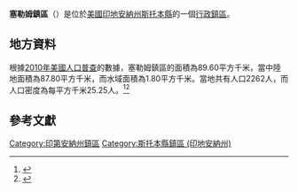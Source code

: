 {{noteTA
|G1=USState
|G2=地名
|G3=Unit
}}
{{Infobox settlement
|official_name            = 塞勒姆鎮區
|native_name = Salem Township
|settlement_type          = [[行政鎮區|行政鎮區]]
|image_skyline            = 
|imagesize                = 
|image_map                = Map highlighting Salem Township, Steuben County, Indiana.svg
|mapsize                  = 250px
|pushpin_map  =USA Indiana
|pushpin_label = 塞勒姆鎮區
|pushpin_label_position   = top
|pushpin_map_caption      = 塞勒姆鎮區在印地安納州的位置
|subdivision_type         = [[世界政區索引|國家]]
|subdivision_type1        = [[美国州份|州份]]
|subdivision_type2        = [[印地安納州行政区划|縣]]
|subdivision_name         = [[美国|美国]]
|subdivision_name1        = [[印地安納州|印地安納州]]
|subdivision_name2        = [[斯托本縣_(印地安納州)|斯托本縣]]
|elevation_ft             = 1004
|elevation_m              = 306
|timezone                 = [[北美东部時區|北美东部時區]]
|area_total_km2           = 89.60
|area_land_km2            = 87.80
|area_water_km2           = 1.80
|area_total_sq_mi         = 
|area_land_sq_mi          = 
|area_water_sq_mi         = 
|population_as_of         = [[2010年美國人口普查|2010]]
|population_footnotes     = 
|population_total         = 2262
|population_density_km2   = auto
|population_density_sq_mi = auto
|utc_offset               = -5
|coordinates              = {{coord|41|34|15|N|85|08|23|W|type:city_region:US-AL_source:GNS-enwiki|display=inline,title}}
| coor_pinpoint           = 
| coordinates_footnotes   = 
|timezone_DST             = EDT
|utc_offset_DST           = -4
|postal_code_type         = [[美國郵區編號|郵區編號]]
|postal_code              = 
|area_code                = {{link-en|电话区号260|Area code 260|260}}
|blank_name = [[地名信息系统|GNIS ID]]
|blank_info = 453825
}}
'''塞勒姆鎮區'''（{{lang-en|Salem Township}}）是位於[[美國|美國]][[印地安納州|印地安納州]][[斯托本縣_(印地安納州)|斯托本縣]]的一個[[行政鎮區|行政鎮區]]。

== 地方資料 ==
根據[[2010年美國人口普查|2010年美國人口普查]]的數據，塞勒姆鎮區的面積為89.60平方千米，當中陸地面積為87.80平方千米，而水域面積為1.80平方千米。當地共有人口2262人，而人口密度為每平方千米25.25人。<ref name="GR8">{{cite web|url=http://factfinder2.census.gov|publisher=[[美国人口调查局|美国人口调查局]]|accessdate=2011-05-14|title=American FactFinder|archive-date=2013-09-11|archive-url=https://web.archive.org/web/20130911234518/http://factfinder2.census.gov/|dead-url=no}}</ref><ref>{{cite web|url=https://www.citypopulation.de/en/usa/indiana/admin/|title=USA: Indiana (Counties and Townships) - City Population|access-date=2020-08-22|archive-date=2020-04-22|archive-url=https://web.archive.org/web/20200422090607/https://www.citypopulation.de/en/usa/indiana/admin/|dead-url=no}}</ref>

== 參考文獻 ==
{{reflist}}

{{斯托本縣 (印地安納州)}}

{{DEFAULTSORT:Salem Township}}
[[Category:印第安納州鎮區|Category:印第安納州鎮區]]
[[Category:斯托本縣鎮區_(印地安納州)|Category:斯托本縣鎮區 (印地安納州)]]

{{Indiana-geo-stub}}
